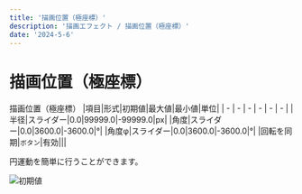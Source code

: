 ---
title: '描画位置（極座標）'
description: '描画エフェクト / 描画位置（極座標）'
date: '2024-5-6'
---

# 描画位置（極座標）

描画位置（極座標）
|項目|形式|初期値|最大値|最小値|単位|
| - | - | - | - | - | - |
|半径|スライダー|0.0|99999.0|-99999.0|px|
|角度|スライダー|0.0|3600.0|-3600.0|°|
|角度φ|スライダー|0.0|3600.0|-3600.0|°|
|回転を同期|`ボタン`|有効|||


円運動を簡単に行うことができます。

![初期値](/assets/effects/描画/描画位置（極座標）/初期値.png)
